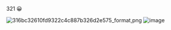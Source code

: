 
321 😀


![316bc32610fd9322c4c887b326d2e575_format,png](https://user-images.githubusercontent.com/26183306/156936114-c733d064-cc1b-44a0-8c35-8c58210772ab.png)
![image](https://user-images.githubusercontent.com/26183306/156936349-15f2cd45-6d4e-4029-a75f-e750c6ba38c1.png)
